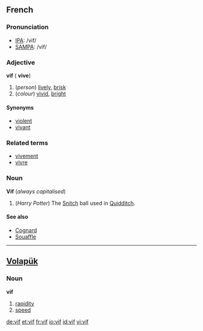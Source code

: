 ==French==

===Pronunciation===
*[[w:IPA|IPA]]: /vif/
*[[w:SAMPA|SAMPA]]: /vif/

===Adjective===
{{fr-infl-adj|sm=vif|sf=vive|pm=vifs|pf=vives|smp=vif|sfp=viv|pmp=vif|pfp=viv}}
'''vif''' ({{f}} '''vive''')

#(''person'') [[lively]], [[brisk]]
#(''colour'') [[vivid]], [[bright]]

====Synonyms====
*[[violent]]
*[[vivant]]

===Related terms===
*[[vivement]]
*[[vivre]]

===Noun===
'''Vif''' {{m}} (''always capitalised'')

# (''Harry Potter'') The [[Snitch]] ball used in [[Quidditch]].

====See also====
*[[Cognard]]
*[[Souaffle]]

----

==[[Volapük]]==
===Noun===
'''vif'''

# [[rapidity]] 
# [[speed]]

[[de:vif]]
[[et:vif]]
[[fr:vif]]
[[io:vif]]
[[id:vif]]
[[vi:vif]]